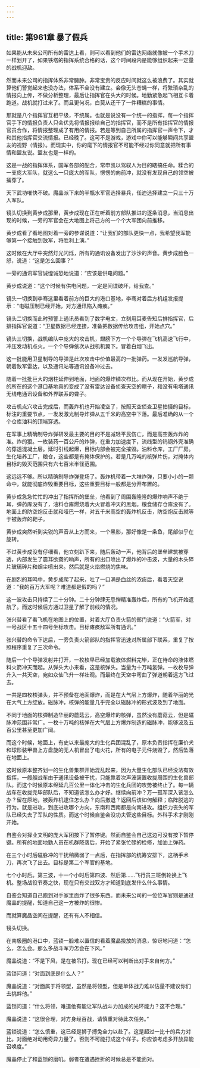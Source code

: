 ```yaml
---
---
---
```

title: 第961章 暴了假兵
---



如果能从未来公司所有的雷达上看，则可以看到他们的雷达网络就像被一个手术刀一样划开了，如果铁塔的指挥系统合格的话，这个时间段内是能够组织起来一定量的战机迎敌。

然而未来公司的指挥体系非常臃肿。非常宝贵的反应时间就这么被浪费了。其实就算他们警觉起来也没办法，体系不全没有建立。会像无头苍蝇一样，将繁琐杂乱的情报向上传，不做分析整理，最后让指挥官在头大的时候。地勤紧急起飞相互卡着跑道。战机就打过来了。而且更何况，白莫从还干了一件糟糕的事情。

那就是八个指挥官互相平级，不统属。也就是说没有一个统一的指挥，每一个指挥官手下的情报负责人只会优先将情报报给自己的指挥官，而不是所有指挥官的情报官员合作，将情报整理成了有用的情报。若是等到自己所属的指挥官一声令下，才和其他指挥官交流情报。已经晚了。这可不是游戏，游戏中你可以能够瞬间共享盟友的视野（情报）。而现实中，你的麾下的情报官不可能不经过你同意就把所有事情和盟友说。盟友也是一样的。

这是一战的指挥体系，国军各部的配合，常申凯以驾驭人为目的瞎搞任命。糅合的一支庞大军队，就这么一只庞大的军队，愣愣的向前冲，就没有发现自己的领空被捅穿了。

天下武功唯快不破。魔晶派下来的半瓶水军官选择暴兵，任迪选择建立一只三十万人军队。

镜头切换到黄步成那里，黄步成现在正在听着前方部队推进的逐条消息，当消息出现的时候，一旁的军官会在大地图上将己方的一个个大军团向前推移。

黄步成看了看地图对着一旁的参谋说道：“让我们的部队更快一点，我希望我军能够第一个接触到敌军，将胜利上演。”

这时候在大厅中突然灯光闪烁，所有的通讯设备发出了沙沙的声音。黄步成脸色一怒，说道：“这是怎么回事？”

一旁的通讯军官诚惶诚恐地说道：“应该是供电问题。”

黄步成说道：“这个时候有供电问题，一定是间谍破坏，给我查。”

镜头一切换到李骞这里看着前方的巨大的港口基地，李骞对着后方机组发报提示：“电磁压制已经开始，对方通讯陷入瘫痪。”

镜头二切换而此时预警上通讯员看到了数字电文，立刻用耳麦告知后排指挥官，后排指挥官说道：“卫星数据已经连接，准备把数据传给攻击组，开始点穴。”

镜头三切换，战机编队中庞大的攻击机，翅膀下方一个个导弹在飞机高速飞行中，冲压发动机点火。一个个导弹依次从战机机翼下。冒着白烟飞出。

这一批能用卫星制导的导弹是此次攻击中价值最高的一批弹药。一发发巡航导弹，朝着敌军雷达，以及通讯站等通讯设备冲过去。

随着一批批巨大的烟柱延伸到地面，地面的爆炸鳞次栉比。而从现在开始，黄步成的所在的这个港口基地真的变成了没有雷达设备侦查天空的瞎子，和没有电塔通讯无线电通讯设备和外界联系的聋子。

攻击机点穴攻击完成后，而轰炸机也开始凌空了，按照天空侦查卫星拍摄的目标，标注的重要节点，一发发激光制导炸弹从五千米的高空中下落。最后准确的从一个个仓库油料的顶端穿透。

在军事上精确制导炸弹研发最主要的目的不是减轻平民伤亡，而是高空轰炸炸的准。炸的狠。一枚装药一百公斤的炸弹，在重力加速度下，流线型的钨钢外壳准确的穿透混凝土层。延时引线起爆，目标内部会被完全摧毁。油料仓库，工厂厂房。生化培养工厂，粮仓，这些都是有掩体保护的。若是几万吨的核弹片伤，对掩体内目标的毁灭范围只有六七百米半径范围。

这远远不够。所以精确制导炸弹登场了。轰炸机带着一大堆炸弹，只要小小的一颗命中，就能彻底炸毁重要目标，这些重要目标一般都是分开布置的。

黄步成急急忙忙的冲出了指挥所的堡垒，他看到了周围轰隆隆的爆炸响声不绝于耳，弹药库没有了，油料仓库燃烧着大火冒着冲天的黑烟。粮食储存仓库没有了。地面上的防空炮反击就和哑巴一样，对五千米高空的轰炸机反击，防空炮反击就等于被轰炸的靶子。

黄步成突然听到尖锐的声音从上方而来，一个黑影，那好像是一条鱼，尾部似乎在旋转。

不过黄步成没有仔细看，他立刻趴下来，随后轰动一声，他背后的堡垒建筑被穿透，内部发生了震耳欲聋的响声，所有的出口喷出了爆炸的冲击波，大量的木头碎片玻璃碎片和烟尘喷出来。然后就是火焰燃烧的焦味。

在剧烈的耳鸣中，黄步成爬了起来，吐了一口满是血丝的浓痰后，看着天空说道：“我的百万大军呢？难道都是假的吗？”

这一波攻击只持续了二十分钟。二十分钟肆无忌惮精准轰炸后，所有的飞机开始返航了。而这时候后方通过卫星了解了前线的情况。

张兴替看了看飞机在地图上的位置，对着大厅负责火箭的部门说道：“火箭军，对一号战区十五十四号坐标攻击。目标瘫痪敌军所有通讯。”

张兴替的命令下达后，一旁负责火箭部队的指挥官迅速对所属部下联系，重复了按照程序重复了三次命令。

随后一个个导弹发射井打开，一枚枚早已经加载液体燃料完毕，正在待命的液体燃料火箭冲天而起。从弹头大小来看，这是核弹头。当量为十万吨氢弹。一枚枚导弹升入一共天空，宛如众仙飞升一样壮观。而最终在天空中弯曲了弹道朝着远方飞过去。

一共是四枚核弹头，并不预备在地面爆炸，而是在大气层上方爆炸，随着华丽的光在大气上方绽放。磁脉冲，核弹的能量几乎完全以磁脉冲的形式波及到了地面。

不同于地面的核弹制造华丽的蘑菇云，高空爆炸的核弹，虽然没有蘑菇云，但是磁脉冲范围非常广。一枚十万吨的核弹在大气层上方爆炸制造的磁脉冲，能够波及五百公里甚至更加广阔。

而这个时候，地面上，有史以来最庞大的生化兵团混乱了，原本负责指挥在廉价犬和球形装甲兽上方盘旋的无人机冒出了电火花，所有的电子元件烧毁了，然后坠落在地面上。

这时候原本整齐划一的生化兽集群开始混乱起来，因为大量生化部队已经没法有效指挥，一艘艘战车由于通讯设备被干扰，只能靠着次声波装置收拢周围的生化兽部队。而这个时候原本绵延几百公里一体化冲击的生化兵团的攻势被终止了。每一辆战车在收拢完毕部队后，不知道该怎么办才好。继续向前冲？万一孤军深入该怎么办？留在原地，被轰炸机逮住怎么办？向后撤退？返回后该如何解释；临阵脱逃的行为。就是进攻，到底进攻哪个方向，东南和西南都是向南进攻。组织力丧失的军队已经失去了军队的性质。而这个时候自鉴会没功夫管这些目标。外科手术才刚刚开始。

自鉴会对择业文明的庞大军团按下了暂停键。然而自鉴会自己这边可没有按下暂停键。所有的地面地勤人员在机群降落后，开始了紧张忙碌的检修，加油上弹药。

在三个小时后磁脉冲的干扰稍微弱了一点后，在指挥部的统筹安排下，这柄手术刀，再次飞了出去。目标是第二个军官的基地。

七个小时后。第三波，十一个小时后第四波、然后第……飞行员三班倒轮换上飞机。整场战役节奏之快，现在只有交战双方才知道到底发什么什么事情。

自鉴会知道自己跑到对手家里面炸了很多东西。而未来公司的一位位军官则是通过魔晶的提醒，知道自己这一方被炸的很惨。

而就算魔晶空间在提醒，还有有人不相信。

镜头切换。

在南极圈的港口中，蓝锁一脸难以置信的看着魔晶投放的消息，惊讶地问道：“怎么，怎么会。那么多战斗军力怎会在下风。”

魔晶说道：“不是下风，是在被吊打。现在已经可以判断出对手来自何方。”

蓝锁问道：“对面到底是什么人？”

魔晶说道：“对面属于将领型，虽然是将领型，但是单体战力难以估量不建议你们去挑衅他。”

蓝锁问道：“什么将领，难道他有能让军队战斗力加成的光环能力？这不合理。”

魔晶说道：“这很合理，对方身经百战，请慎重对待此次任务。”

蓝锁说道：“怎么慎重，这已经是狮子搏兔全力以赴了。这是超过一比十的兵力对比。对面绝对动用奇异力量了。否则不可能打成这个样子。你应该考虑多开放异能召唤度。”

魔晶停止了和蓝锁的磨叽。弱者在遭遇挫折的时候总是不能面对。